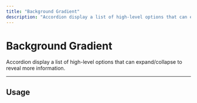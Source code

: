 ```yaml
---
title: "Background Gradient"
description: "Accordion display a list of high-level options that can expand/collapse to reveal more information."
---
```



# Background Gradient

Accordion display a list of high-level options that can expand/collapse to reveal more information.

---


## Usage

<CodeDemo title="Usage" files={backgroundGradientContent.usage} />

